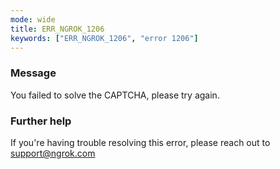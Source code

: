 ```yaml
---
mode: wide
title: ERR_NGROK_1206
keywords: ["ERR_NGROK_1206", "error 1206"]
---
```



### Message

You failed to solve the CAPTCHA, please try again.

<ErrorDetails />

### Further help

If you're having trouble resolving this error, please reach out to [support@ngrok.com](mailto:support@ngrok.com?subject=Help%20with%20ERR_NGROK_1206)
